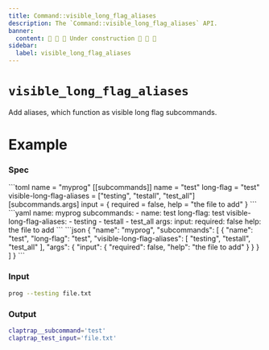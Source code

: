 ```yaml
---
title: Command::visible_long_flag_aliases
description: The `Command::visible_long_flag_aliases` API.
banner:
  content: 🚧 🚧 🚧 Under construction 🚧 🚧 🚧
sidebar:
  label: visible_long_flag_aliases
---
```



# `visible_long_flag_aliases` <LinkButton href="https://docs.rs/clap/latest/clap/struct.Command.html#method.visible_long_flag_aliases" icon="open-book" variant="minimal"></LinkButton>

<Badge text="since 0.1.0" size="small" />

Add aliases, which function as visible long flag subcommands.

# Example

### Spec

<Tabs syncKey="format">
  <TabItem label="TOML">
```toml
name = "myprog"
[[subcommands]]
name = "test"
long-flag = "test"
visible-long-flag-aliases = ["testing", "testall", "test_all"]
[subcommands.args]
input = { required = false, help = "the file to add" }
```
  </TabItem>
  <TabItem label="YAML">
```yaml
name: myprog
subcommands:
- name: test
  long-flag: test
  visible-long-flag-aliases:
  - testing
  - testall
  - test_all
  args:
    input:
      required: false
      help: the file to add
```
  </TabItem>
  <TabItem label="JSON">
```json
{
  "name": "myprog",
  "subcommands": [
    {
      "name": "test",
      "long-flag": "test",
      "visible-long-flag-aliases": [
        "testing",
        "testall",
        "test_all"
      ],
      "args": {
        "input": {
          "required": false,
          "help": "the file to add"
        }
      }
    }
  ]
}
```
  </TabItem>
</Tabs>

### Input

```bash
prog --testing file.txt
```

### Output

```bash
claptrap__subcommand='test'
claptrap_test_input='file.txt'
```

